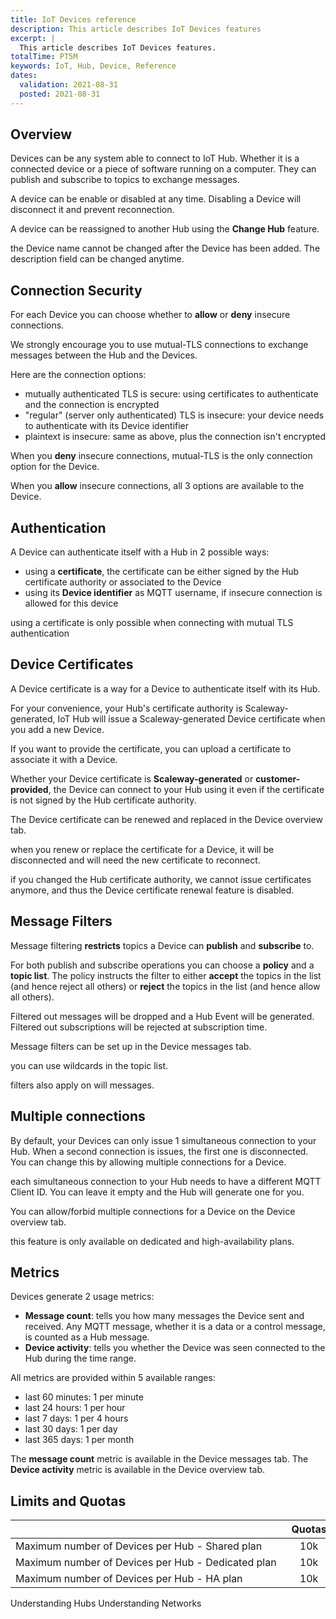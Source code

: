 ```yaml
---
title: IoT Devices reference
description: This article describes IoT Devices features
excerpt: |
  This article describes IoT Devices features.
totalTime: PT5M
keywords: IoT, Hub, Device, Reference
dates:
  validation: 2021-08-31
  posted: 2021-08-31
---
```

## Overview

Devices can be any system able to connect to IoT Hub. Whether it is a connected device or a piece of software running on a computer. They can publish and subscribe to topics to exchange messages.

A device can be enable or disabled at any time. Disabling a Device will disconnect it and prevent reconnection.

A device can be reassigned to another Hub using the **Change Hub** feature.

<Message type="note">

the Device name cannot be changed after the Device has been added. The description field can be changed anytime.

</Message>

## Connection Security

For each Device you can choose whether to **allow** or **deny** insecure connections.

We strongly encourage you to use mutual-TLS connections to exchange messages between the Hub and the Devices.

Here are the connection options:
- mutually authenticated TLS is secure: using certificates to authenticate and the connection is encrypted
- "regular" (server only authenticated) TLS is insecure: your device needs to authenticate with its Device identifier
- plaintext is insecure: same as above, plus the connection isn't encrypted

When you **deny** insecure connections, mutual-TLS is the only connection option for the Device.

When you **allow** insecure connections, all 3 options are available to the Device.

## Authentication

A Device can authenticate itself with a Hub in 2 possible ways:
- using a **certificate**, the certificate can be either signed by the Hub certificate authority or associated to the Device
- using its **Device identifier** as MQTT username, if insecure connection is allowed for this device

<Message type="note">

using a certificate is only possible when connecting with mutual TLS authentication

</Message>

## Device Certificates

A Device certificate is a way for a Device to authenticate itself with its Hub.

For your convenience, your Hub's certificate authority is Scaleway-generated, IoT Hub will issue a Scaleway-generated Device certificate when you add a new Device.

If you want to provide the certificate, you can upload a certificate to associate it with a Device.

Whether your Device certificate is **Scaleway-generated** or **customer-provided**, the Device can connect to your Hub using it even if the certificate is not signed by the Hub certificate authority.

The Device certificate can be renewed and replaced in the Device overview tab.

<Message type="important">

when you renew or replace the certificate for a Device, it will be disconnected and will need the new certificate to reconnect.

</Message>

<Message type="note">

if you changed the Hub certificate authority, we cannot issue certificates anymore, and thus the Device certificate renewal feature is disabled.

</Message>

## Message Filters

Message filtering **restricts** topics a Device can **publish** and **subscribe** to.

For both publish and subscribe operations you can choose a **policy** and a **topic list**. The policy instructs the filter to either **accept** the topics in the list (and hence reject all others) or **reject** the topics in the list (and hence allow all others).

Filtered out messages will be dropped and a Hub Event will be generated. Filtered out subscriptions will be rejected at subscription time.

Message filters can be set up in the Device messages tab.

<Message type="tip">

you can use wildcards in the topic list.

</Message>

<Message type="note">

filters also apply on will messages.

</Message>

## Multiple connections

By default, your Devices can only issue 1 simultaneous connection to your Hub. When a second connection is issues, the first one is disconnected. You can change this by allowing multiple connections for a Device.

<Message type="note">

each simultaneous connection to your Hub needs to have a different MQTT Client ID. You can leave it empty and the Hub will generate one for you.

</Message>

You can allow/forbid multiple connections for a Device on the Device overview tab.

<Message type="requirement">

this feature is only available on dedicated and high-availability plans.

</Message>

## Metrics

Devices generate 2 usage metrics:
- **Message count**: tells you how many messages the Device sent and received. Any MQTT message, whether it is a data or a control message, is counted as a Hub message.
- **Device activity**: tells you whether the Device was seen connected to the Hub during the time range.

All metrics are provided within 5 available ranges:
- last 60 minutes: 1 per minute
- last 24 hours: 1 per hour
- last 7 days: 1 per 4 hours
- last 30 days: 1 per day
- last 365 days: 1 per month

The **message count** metric is available in the Device messages tab. The **Device activity** metric is available in the Device overview tab.

## Limits and Quotas

| &nbsp;&nbsp;&nbsp;&nbsp;&nbsp;&nbsp;&nbsp;&nbsp;&nbsp;&nbsp;&nbsp;&nbsp;&nbsp;&nbsp;&nbsp;&nbsp;&nbsp;&nbsp;&nbsp;&nbsp;&nbsp;&nbsp;&nbsp;&nbsp;&nbsp;&nbsp;&nbsp;&nbsp;&nbsp;&nbsp;&nbsp;&nbsp;&nbsp;&nbsp;&nbsp;&nbsp;&nbsp;&nbsp;&nbsp;&nbsp;&nbsp;&nbsp;&nbsp;&nbsp;&nbsp;&nbsp;&nbsp;&nbsp;&nbsp;&nbsp;&nbsp;&nbsp;&nbsp;&nbsp;&nbsp;&nbsp;&nbsp;&nbsp;&nbsp;&nbsp;&nbsp;&nbsp;&nbsp;&nbsp;&nbsp;&nbsp;&nbsp;&nbsp;&nbsp;&nbsp;&nbsp;&nbsp;&nbsp;&nbsp;&nbsp;&nbsp;&nbsp;&nbsp;&nbsp;&nbsp;&nbsp;&nbsp;&nbsp;&nbsp;&nbsp;&nbsp;&nbsp;&nbsp;&nbsp;&nbsp;&nbsp;&nbsp;&nbsp;&nbsp;&nbsp;&nbsp;&nbsp;&nbsp;&nbsp; | Quotas | Limits |
|:----------------------------------------|:------:|:------:|
| Maximum number of Devices per Hub - Shared plan    | 10k |  |
| Maximum number of Devices per Hub - Dedicated plan | 10k |  |
| Maximum number of Devices per Hub - HA plan        | 10k |  |

<Navigation title="See Also">
  <PreviousButton to="/iot/iot-hub/reference-content/hubs/">Understanding Hubs</PreviousButton>
  <NextButton to="/iot/iot-hub/reference-content/networks/">Understanding Networks</NextButton>
</Navigation>
